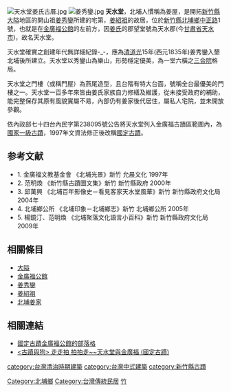 {{coord|24.7007542473678|N|121.05782183469|E|format=dms|display=title}}
{{otheruses|subject=[[台灣|台灣]][[新竹縣|新竹縣]][[北埔鄉|北埔鄉]]的天水堂|other=[[中國|中國]][[杭州|杭州]]的天水堂|天水堂 (杭州)}}

[[File:天水堂姜氏古厝.jpg|thumb]]
[[File:姜秀鑾.jpg|thumb]]
'''天水堂'''，北埔人慣稱為姜屋，是開拓[[新竹縣|新竹縣]][[大隘|大隘]]地區的開山祖[[姜秀鑾|姜秀鑾]]所建的宅第，[[姜紹祖_(台灣客家人)|姜紹祖]]的故居，位於[[新竹縣|新竹縣]][[北埔鄉|北埔鄉]][[中正路|中正路]]1號，也就是在[[金廣福公館|金廣福公館]]的左前方，因[[姜姓|姜氏]]的郡望堂號為天水郡(今[[甘肅省|甘肅省]][[天水市|天水市]])，故名天水堂。

天水堂確實之創建年代無詳細紀錄-_-，應為[[清|清]][[道光|道光]]15年(西元1835年)姜秀鑾入墾北埔後所建立。天水堂以秀鑾山為樂山，形勢穩定優美，為一堂六橫之[[三合院|三合院]]格局。

天水堂之門樓（或稱門屋）為燕尾造型，且台階有特大台面，號稱全台最優美的門樓之一。天水堂一百多年來皆由姜氏家族自力修繕及維護，從未接受政府的補助，能完整保存其原有風貌實屬不易，內部仍有姜家後代居住，屬私人宅院，並未開放參觀。

依內政部七十四台內民字第238095號公告將天水堂列入金廣福古蹟區範圍內，為[[國家一級古蹟|國家一級古蹟]]，1997年文資法修正後改稱[[國定古蹟|國定古蹟]]。

==参考文献==
*1. 金廣福文教基金會 《北埔光景》新竹 允晨文化 1997年
*2. 范明煥 《新竹縣古蹟圖文集》新竹 新竹縣政府 2000年
*3. 邱萬興 《北埔百年影像史－看見客家天水堂風華》新竹 新竹縣政府文化局 2004年
*4. 北埔鄉公所 《北埔印象－北埔鄉志》新竹 北埔鄉公所 2005年
*5. 楊鏡汀、范明煥 《北埔聚落文化語言小百科》新竹 新竹縣政府文化局 2009年

==相關條目==
*[[大隘|大隘]]
*[[金廣福公館|金廣福公館]]
*[[姜秀鑾|姜秀鑾]]
*[[姜紹祖_(台灣客家人)|姜紹祖]]
*[[北埔姜家|北埔姜家]]

==相關連結==
{{commons category|Beipu Tianshui Hall}}
*[http://blog.xuite.net/jinguangfu/main 國定古蹟金廣福公館的部落格] {{Wayback|url=http://blog.xuite.net/jinguangfu/main |date=20131214035226 }}
*[http://blog.xuite.net/braid.lin/blog/21004871 <古蹟與狗> 走走拍 拍拍走~~天水堂與金廣福 (國定古蹟)] {{Wayback|url=http://blog.xuite.net/braid.lin/blog/21004871 |date=20090225124205 }}

{{Taiwanese building-stub}}
{{台灣國定古蹟}}
{{新竹縣文化資產}}
[[category:台灣清治時期建築|category:台灣清治時期建築]]
[[category:台灣中式建築|category:台灣中式建築]]
[[category:新竹縣古蹟|category:新竹縣古蹟]]
[[Category:北埔鄉|Category:北埔鄉]]
[[Category:台灣傳統民居|Category:台灣傳統民居]]
[[Category:臺灣客家建築|竹]]
